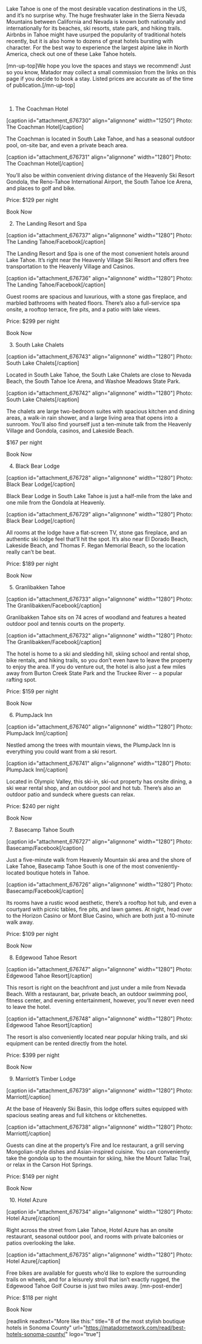 Lake Tahoe is one of the most desirable vacation destinations in the US, and it’s no surprise why. The huge freshwater lake in the Sierra Nevada Mountains between California and Nevada is known both nationally and internationally for its beaches, ski resorts, state park, and hiking trails. Airbnbs in Tahoe might have usurped the popularity of traditional hotels recently, but it is also home to dozens of great hotels bursting with character. For the best way to experience the largest alpine lake in North America, check out one of these Lake Tahoe hotels.

[mn-up-top]We hope you love the spaces and stays we recommend! Just so you know, Matador may collect a small commission from the links on this page if you decide to book a stay. Listed prices are accurate as of the time of publication.[/mn-up-top]

&nbsp;
1. The Coachman Hotel
&nbsp;

[caption id="attachment_676730" align="alignnone" width="1250"] Photo: The Coachman Hotel[/caption]

The Coachman is located in South Lake Tahoe, and has a seasonal outdoor pool, on-site bar, and even a private beach area.

[caption id="attachment_676731" align="alignnone" width="1280"] Photo: The Coachman Hotel[/caption]

You’ll also be within convenient driving distance of the Heavenly Ski Resort Gondola, the Reno-Tahoe International Airport, the South Tahoe Ice Arena, and places to golf and bike.

Price: $129 per night

Book Now

&nbsp;
2. The Landing Resort and Spa
&nbsp;

[caption id="attachment_676737" align="alignnone" width="1280"] Photo: The Landing Tahoe/Facebook[/caption]

The Landing Resort and Spa is one of the most convenient hotels around Lake Tahoe. It’s right near the Heavenly Village Ski Resort and offers free transportation to the Heavenly Village and Casinos.

[caption id="attachment_676736" align="alignnone" width="1280"] Photo: The Landing Tahoe/Facebook[/caption]

Guest rooms are spacious and luxurious, with a stone gas fireplace, and marbled bathrooms with heated floors. There’s also a full-service spa onsite, a rooftop terrace, fire pits, and a patio with lake views.

Price: $299 per night

Book Now

&nbsp;
3. South Lake Chalets
&nbsp;

[caption id="attachment_676743" align="alignnone" width="1280"] Photo: South Lake Chalets[/caption]

Located in South Lake Tahoe, the South Lake Chalets are close to Nevada Beach, the South Tahoe Ice Arena, and Washoe Meadows State Park.

[caption id="attachment_676742" align="alignnone" width="1280"] Photo: South Lake Chalets[/caption]

The chalets are large two-bedroom suites with spacious kitchen and dining areas, a walk-in rain shower, and a large living area that opens into a sunroom. You’ll also find yourself just a ten-minute talk from the Heavenly Village and Gondola, casinos, and Lakeside Beach.

$167 per night

Book Now

&nbsp;
4. Black Bear Lodge
&nbsp;

[caption id="attachment_676728" align="alignnone" width="1280"] Photo: Black Bear Lodge[/caption]

Black Bear Lodge in South Lake Tahoe is just a half-mile from the lake and one mile from the Gondola at Heavenly.

[caption id="attachment_676729" align="alignnone" width="1280"] Photo: Black Bear Lodge[/caption]

All rooms at the lodge have a flat-screen TV, stone gas fireplace, and an authentic ski lodge feel that’ll hit the spot. It’s also near El Dorado Beach, Lakeside Beach, and Thomas F. Regan Memorial Beach, so the location really can’t be beat.

Price: $189 per night

Book Now

&nbsp;
5. Granlibakken Tahoe
&nbsp;

[caption id="attachment_676733" align="alignnone" width="1280"] Photo: The Granlibakken/Facebook[/caption]

Granlibakken Tahoe sits on 74 acres of woodland and features a heated outdoor pool and tennis courts on the property.

[caption id="attachment_676732" align="alignnone" width="1280"] Photo: The Granlibakken/Facebook[/caption]

The hotel is home to a ski and sledding hill, skiing school and rental shop, bike rentals, and hiking trails, so you don’t even have to leave the property to enjoy the area. If you do venture out, the hotel is also just a few miles away from Burton Creek State Park and the Truckee River -- a popular rafting spot.

Price: $159 per night

Book Now

&nbsp;
6. PlumpJack Inn
&nbsp;

[caption id="attachment_676740" align="alignnone" width="1280"] Photo: PlumpJack Inn[/caption]

Nestled among the trees with mountain views, the PlumpJack Inn is everything you could want from a ski resort.

[caption id="attachment_676741" align="alignnone" width="1280"] Photo: PlumpJack Inn[/caption]

Located in Olympic Valley, this ski-in, ski-out property has onsite dining, a ski wear rental shop, and an outdoor pool and hot tub. There’s also an outdoor patio and sundeck where guests can relax.

Price: $240 per night

Book Now

&nbsp;
7. Basecamp Tahoe South
&nbsp;

[caption id="attachment_676727" align="alignnone" width="1280"] Photo: Basecamp/Facebook[/caption]

Just a five-minute walk from Heavenly Mountain ski area and the shore of Lake Tahoe, Basecamp Tahoe South is one of the most conveniently-located boutique hotels in Tahoe.

[caption id="attachment_676726" align="alignnone" width="1280"] Photo: Basecamp/Facebook[/caption]

Its rooms have a rustic wood aesthetic, there’s a rooftop hot tub, and even a courtyard with picnic tables, fire pits, and lawn games. At night, head over to the Horizon Casino or Mont Blue Casino, which are both just a 10-minute walk away.

Price: $109 per night

Book Now

&nbsp;
8. Edgewood Tahoe Resort
&nbsp;

[caption id="attachment_676747" align="alignnone" width="1280"] Photo: Edgewood Tahoe Resort[/caption]

This resort is right on the beachfront and just under a mile from Nevada Beach. With a restaurant, bar, private beach, an outdoor swimming pool, fitness center, and evening entertainment, however, you’ll never even need to leave the hotel.

[caption id="attachment_676748" align="alignnone" width="1280"] Photo: Edgewood Tahoe Resort[/caption]

The resort is also conveniently located near popular hiking trails, and ski equipment can be rented directly from the hotel.

Price: $399 per night

Book Now

&nbsp;
9. Marriott’s Timber Lodge
&nbsp;

[caption id="attachment_676739" align="alignnone" width="1280"] Photo: Marriott[/caption]

At the base of Heavenly Ski Basin, this lodge offers suites equipped with spacious seating areas and full kitchens or kitchenettes.

[caption id="attachment_676738" align="alignnone" width="1280"] Photo: Marriott[/caption]

Guests can dine at the property’s Fire and Ice restaurant, a grill serving Mongolian-style dishes and Asian-inspired cuisine. You can conveniently take the gondola up to the mountain for skiing, hike the Mount Tallac Trail, or relax in the Carson Hot Springs.

Price: $149 per night

Book Now

&nbsp;
10. Hotel Azure
&nbsp;

[caption id="attachment_676734" align="alignnone" width="1280"] Photo: Hotel Azure[/caption]

Right across the street from Lake Tahoe, Hotel Azure has an onsite restaurant, seasonal outdoor pool, and rooms with private balconies or patios overlooking the lake.

[caption id="attachment_676735" align="alignnone" width="1280"] Photo: Hotel Azure[/caption]

Free bikes are available for guests who’d like to explore the surrounding trails on wheels, and for a leisurely stroll that isn’t exactly rugged, the Edgewood Tahoe Golf Course is just two miles away. [mn-post-ender]

Price: $118 per night

Book Now

[readlink readtext="More like this:" title="8 of the most stylish boutique hotels in Sonoma County" url="https://matadornetwork.com/read/best-hotels-sonoma-county/" logo="true"]